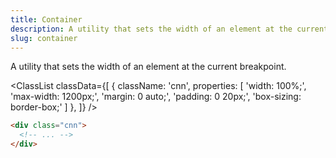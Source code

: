 ```yaml
---
title: Container
description: A utility that sets the width of an element at the current breakpoint.
slug: container
---
```



A utility that sets the width of an element at the current breakpoint.

<ClassList
  classData={[
    {
      className: 'cnn',
      properties: [
        'width: 100%;',
        'max-width: 1200px;',
        'margin: 0 auto;',
        'padding: 0 20px;',
        'box-sizing: border-box;'
      ]
    },
  ]}
/>

```html
<div class="cnn">
  <!-- ... -->
</div>
```